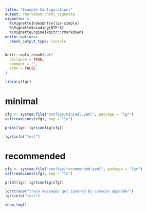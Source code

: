 ```yaml
---
title: "Example Configurations"
output: rmarkdown::html_vignette
vignette: >
  %\VignetteIndexEntry{lgr-simple}
  %\VignetteEncoding{UTF-8}
  %\VignetteEngine{knitr::rmarkdown}
editor_options: 
  chunk_output_type: console
---
```


```r
knitr::opts_chunk$set(
  collapse = TRUE,
  comment = "",
  echo = FALSE
)
```

```r
library(lgr)

```

# minimal

```r
cfg <- system.file("configs/minimal.yaml", package = "lgr")
cat(readLines(cfg), sep = "\n")

```
```r
print(lgr::lgr$config(cfg))
```
```r
lgr$info("test")
```



# recommended

```r
cfg <- system.file("configs/recommended.yaml", package = "lgr")
cat(readLines(cfg), sep = "\n")

```

```r
print(lgr::lgr$config(cfg))

```
```r
lgr$trace("trace messages get ignored by console appender")
lgr$info("test")

show_log()
```

